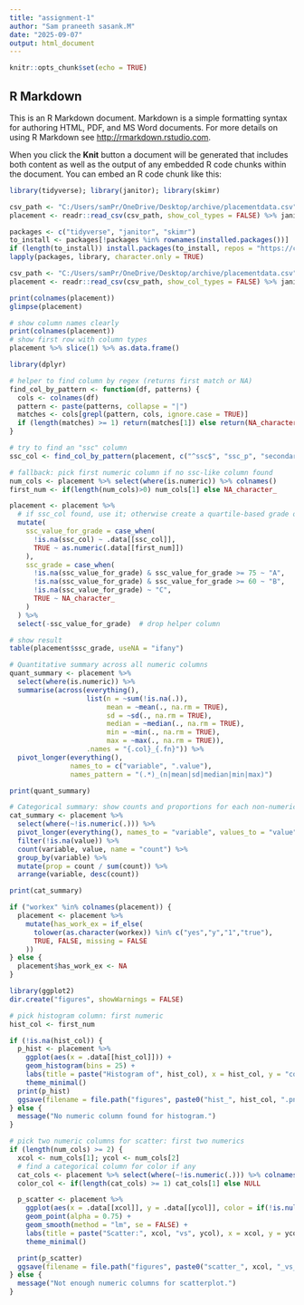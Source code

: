 ---
title: "assignment-1"
author: "Sam praneeth sasank.M"
date: "2025-09-07"
output: html_document
---

```{r setup, include=FALSE}
knitr::opts_chunk$set(echo = TRUE)
```

## R Markdown

This is an R Markdown document. Markdown is a simple formatting syntax for authoring HTML, PDF, and MS Word documents. For more details on using R Markdown see <http://rmarkdown.rstudio.com>.

When you click the **Knit** button a document will be generated that includes both content as well as the output of any embedded R code chunks within the document. You can embed an R code chunk like this:

```{r}
library(tidyverse); library(janitor); library(skimr)

csv_path <- "C:/Users/samPr/OneDrive/Desktop/archive/placementdata.csv"
placement <- readr::read_csv(csv_path, show_col_types = FALSE) %>% janitor::clean_names()
```


```{r}
packages <- c("tidyverse", "janitor", "skimr")
to_install <- packages[!packages %in% rownames(installed.packages())]
if (length(to_install)) install.packages(to_install, repos = "https://cloud.r-project.org")
lapply(packages, library, character.only = TRUE)
```


```{r}
csv_path <- "C:/Users/samPr/OneDrive/Desktop/archive/placementdata.csv"
placement <- readr::read_csv(csv_path, show_col_types = FALSE) %>% janitor::clean_names()

print(colnames(placement))
glimpse(placement)
```



```{r}
# show column names clearly
print(colnames(placement))
# show first row with column types
placement %>% slice(1) %>% as.data.frame()

```

```{r}
library(dplyr)

# helper to find column by regex (returns first match or NA)
find_col_by_pattern <- function(df, patterns) {
  cols <- colnames(df)
  pattern <- paste(patterns, collapse = "|")
  matches <- cols[grepl(pattern, cols, ignore.case = TRUE)]
  if (length(matches) >= 1) return(matches[1]) else return(NA_character_)
}

# try to find an "ssc" column
ssc_col <- find_col_by_pattern(placement, c("^ssc$", "ssc_p", "secondary", "ssc_percent", "ssc"))

# fallback: pick first numeric column if no ssc-like column found
num_cols <- placement %>% select(where(is.numeric)) %>% colnames()
first_num <- if(length(num_cols)>0) num_cols[1] else NA_character_

placement <- placement %>%
  # if ssc_col found, use it; otherwise create a quartile-based grade on first numeric column
  mutate(
    ssc_value_for_grade = case_when(
      !is.na(ssc_col) ~ .data[[ssc_col]],
      TRUE ~ as.numeric(.data[[first_num]])
    ),
    ssc_grade = case_when(
      !is.na(ssc_value_for_grade) & ssc_value_for_grade >= 75 ~ "A",
      !is.na(ssc_value_for_grade) & ssc_value_for_grade >= 60 ~ "B",
      !is.na(ssc_value_for_grade) ~ "C",
      TRUE ~ NA_character_
    )
  ) %>%
  select(-ssc_value_for_grade)  # drop helper column

# show result
table(placement$ssc_grade, useNA = "ifany")

```
```{r}
# Quantitative summary across all numeric columns
quant_summary <- placement %>%
  select(where(is.numeric)) %>%
  summarise(across(everything(),
                   list(n = ~sum(!is.na(.)),
                        mean = ~mean(., na.rm = TRUE),
                        sd = ~sd(., na.rm = TRUE),
                        median = ~median(., na.rm = TRUE),
                        min = ~min(., na.rm = TRUE),
                        max = ~max(., na.rm = TRUE)),
                   .names = "{.col}_{.fn}")) %>%
  pivot_longer(everything(),
               names_to = c("variable", ".value"),
               names_pattern = "(.*)_(n|mean|sd|median|min|max)")

print(quant_summary)

# Categorical summary: show counts and proportions for each non-numeric column
cat_summary <- placement %>%
  select(where(~!is.numeric(.))) %>%
  pivot_longer(everything(), names_to = "variable", values_to = "value") %>%
  filter(!is.na(value)) %>%
  count(variable, value, name = "count") %>%
  group_by(variable) %>%
  mutate(prop = count / sum(count)) %>%
  arrange(variable, desc(count))

print(cat_summary)

```
```{r}
if ("workex" %in% colnames(placement)) {
  placement <- placement %>%
    mutate(has_work_ex = if_else(
      tolower(as.character(workex)) %in% c("yes","y","1","true"),
      TRUE, FALSE, missing = FALSE
    ))
} else {
  placement$has_work_ex <- NA
}


```

```{r}
library(ggplot2)
dir.create("figures", showWarnings = FALSE)

# pick histogram column: first numeric
hist_col <- first_num

if (!is.na(hist_col)) {
  p_hist <- placement %>%
    ggplot(aes(x = .data[[hist_col]])) +
    geom_histogram(bins = 25) +
    labs(title = paste("Histogram of", hist_col), x = hist_col, y = "count") +
    theme_minimal()
  print(p_hist)
  ggsave(filename = file.path("figures", paste0("hist_", hist_col, ".png")), plot = p_hist, width = 7, height = 5)
} else {
  message("No numeric column found for histogram.")
}

# pick two numeric columns for scatter: first two numerics
if (length(num_cols) >= 2) {
  xcol <- num_cols[1]; ycol <- num_cols[2]
  # find a categorical column for color if any
  cat_cols <- placement %>% select(where(~!is.numeric(.))) %>% colnames()
  color_col <- if(length(cat_cols) >= 1) cat_cols[1] else NULL

  p_scatter <- placement %>%
    ggplot(aes(x = .data[[xcol]], y = .data[[ycol]], color = if(!is.null(color_col)) .data[[color_col]] else NULL)) +
    geom_point(alpha = 0.75) +
    geom_smooth(method = "lm", se = FALSE) +
    labs(title = paste("Scatter:", xcol, "vs", ycol), x = xcol, y = ycol, color = color_col) +
    theme_minimal()

  print(p_scatter)
  ggsave(filename = file.path("figures", paste0("scatter_", xcol, "_vs_", ycol, ".png")), plot = p_scatter, width = 7, height = 5)
} else {
  message("Not enough numeric columns for scatterplot.")
}

```

